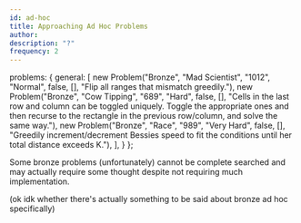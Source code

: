 ```yaml
---
id: ad-hoc
title: Approaching Ad Hoc Problems
author: 
description: "?"
frequency: 2
---
```



  problems: {
    general: [
      new Problem("Bronze", "Mad Scientist", "1012", "Normal", false, [], "Flip all ranges that mismatch greedily."),
      new Problem("Bronze", "Cow Tipping", "689", "Hard", false, [], "Cells in the last row and column can be toggled uniquely. Toggle the appropriate ones and then recurse to the rectangle in the previous row/column, and solve the same way."),
      new Problem("Bronze", "Race", "989", "Very Hard", false, [], "Greedily increment/decrement Bessies speed to fit the conditions until her total distance exceeds K."),
    ],
  }
};

Some bronze problems (unfortunately) cannot be complete searched and may actually require some thought despite not requiring much implementation.

(ok idk whether there's actually something to be said about bronze ad hoc specifically)

<problems-list problems={metadata.problems.general} />

<IncompleteSection>

</IncompleteSection>